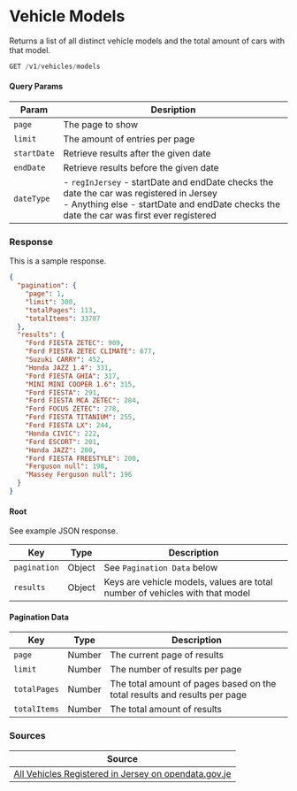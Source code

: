 
# Vehicle Models

Returns a list of all distinct vehicle models and the total amount of cars with that model.

```jsx
GET /v1/vehicles/models
```

#### Query Params
|Param|Desription|
|-----|----------|
|`page`|The page to show|
|`limit`|The amount of entries per page|
|`startDate`|Retrieve results after the given date|
|`endDate`|Retrieve results before the given date|
|`dateType`|- `regInJersey` - startDate and endDate checks the date the car was registered in Jersey<br/>- Anything else - startDate and endDate checks the date the car was first ever registered|

### Response
<Tabs>
<TabItem value="res-sample-200" label="200 (OK)">

This is a sample response.

```json title="Status: 200 (OK)"
{
  "pagination": {
    "page": 1,
    "limit": 300,
    "totalPages": 113,
    "totalItems": 33707
  },
  "results": {
    "Ford FIESTA ZETEC": 909,
    "Ford FIESTA ZETEC CLIMATE": 677,
    "Suzuki CARRY": 452,
    "Honda JAZZ 1.4": 331,
    "Ford FIESTA GHIA": 317,
    "MINI MINI COOPER 1.6": 315,
    "Ford FIESTA": 291,
    "Ford FIESTA MCA ZETEC": 284,
    "Ford FOCUS ZETEC": 278,
    "Ford FIESTA TITANIUM": 255,
    "Ford FIESTA LX": 244,
    "Honda CIVIC": 222,
    "Ford ESCORT": 201,
    "Honda JAZZ": 200,
    "Ford FIESTA FREESTYLE": 200,
    "Ferguson null": 198,
    "Massey Ferguson null": 196
  }
}
```

</TabItem>
<TabItem value="res-schema" label="Schema">

#### Root
See example JSON response.

| Key | Type | Description |
|-----|------|-------------|
|`pagination`|Object|See `Pagination Data` below|
|`results`|Object|Keys are vehicle models, values are total number of vehicles with that model|

#### Pagination Data
| Key | Type | Description |
|-----|------|-------------|
|`page`|Number|The current page of results|
|`limit`|Number|The number of results per page|
|`totalPages`|Number|The total amount of pages based on the total results and results per page|
|`totalItems`|Number|The total amount of results|

</TabItem>
</Tabs>

### Sources
|Source|
|------|
|[All Vehicles Registered in Jersey on opendata.gov.je][vehiclesdata]|

[vehiclesdata]: https://opendata.gov.je/dataset/registered-vehicles
